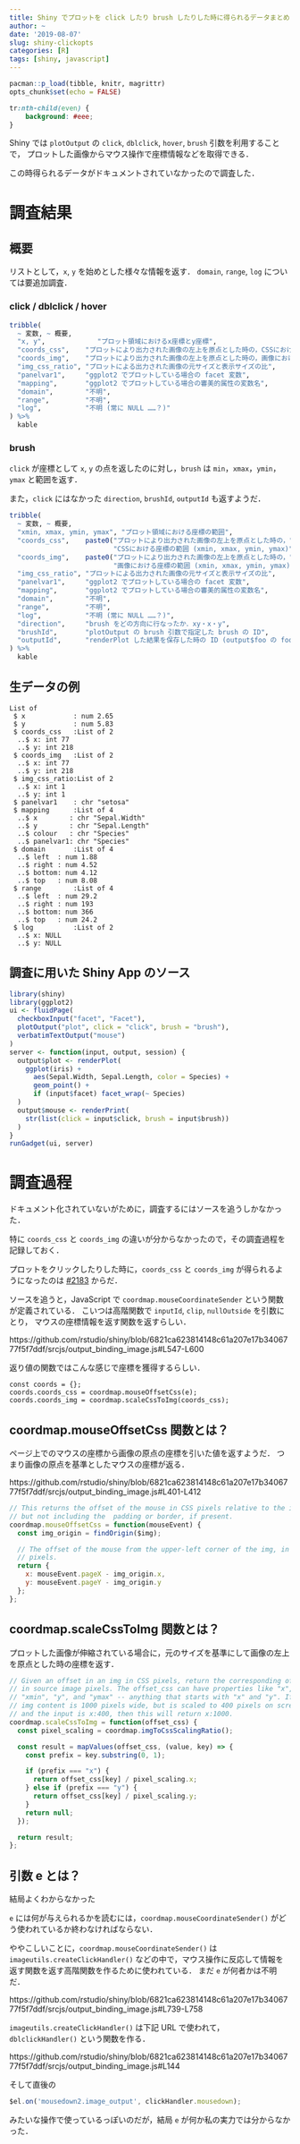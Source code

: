 ```yaml
---
title: Shiny でプロットを click したり brush したりした時に得られるデータまとめ
author: ~
date: '2019-08-07'
slug: shiny-clickopts
categories: [R]
tags: [shiny, javascript]
---
```


```r
pacman::p_load(tibble, knitr, magrittr)
opts_chunk$set(echo = FALSE)
```

```css
tr:nth-child(even) {
	background: #eee;
}
```


Shiny では `plotOutput` の `click`, `dblclick`, `hover`, `brush` 引数を利用することで，
プロットした画像からマウス操作で座標情報などを取得できる．

この時得られるデータがドキュメントされていなかったので調査した．

# 調査結果

## 概要

リストとして，`x`, `y` を始めとした様々な情報を返す．
`domain`, `range`, `log` については要追加調査．

### click / dblclick / hover

```r
tribble(
  ~ 変数, ~ 概要,
  "x, y",             "プロット領域におけるx座標とy座標",
  "coords_css",    "プロットにより出力された画像の左上を原点とした時の，CSSにおける座標 (x, y)",
  "coords_img",    "プロットにより出力された画像の左上を原点とした時の，画像における座標 (x, y)",
  "img_css_ratio", "プロットによる出力された画像の元サイズと表示サイズの比",
  "panelvar1",     "ggplot2 でプロットしている場合の facet 変数",
  "mapping",       "ggplot2 でプロットしている場合の審美的属性の変数名",
  "domain",        "不明",
  "range",         "不明",
  "log",           "不明 (常に NULL ……？)"
) %>%
  kable
```

### brush

`click` が座標として `x`, `y` の点を返したのに対し，`brush` は `min`，`xmax`，`ymin`，`ymax` と範囲を返す．

また，`click` にはなかった `direction`, `brushId`, `outputId` も返すようだ．

```r
tribble(
  ~ 変数, ~ 概要,
  "xmin, xmax, ymin, ymax", "プロット領域における座標の範囲",
  "coords_css",    paste0("プロットにより出力された画像の左上を原点とした時の，",
                          "CSSにおける座標の範囲 (xmin, xmax, ymin, ymax)"),
  "coords_img",    paste0("プロットにより出力された画像の左上を原点とした時の，",
                          "画像における座標の範囲 (xmin, xmax, ymin, ymax)"),
  "img_css_ratio", "プロットによる出力された画像の元サイズと表示サイズの比",
  "panelvar1",     "ggplot2 でプロットしている場合の facet 変数",
  "mapping",       "ggplot2 でプロットしている場合の審美的属性の変数名",
  "domain",        "不明",
  "range",         "不明",
  "log",           "不明 (常に NULL ……？)",
  "direction",     "brush をどの方向に行なったか．xy・x・y",
  "brushId",       "plotOutput の brush 引数で指定した brush の ID",
  "outputId",      "renderPlot した結果を保存した時の ID (output$foo の foo の部分)"
) %>%
  kable
```


## 生データの例

```
List of
 $ x            : num 2.65
 $ y            : num 5.83
 $ coords_css   :List of 2
  ..$ x: int 77
  ..$ y: int 218
 $ coords_img   :List of 2
  ..$ x: int 77
  ..$ y: int 218
 $ img_css_ratio:List of 2
  ..$ x: int 1
  ..$ y: int 1
 $ panelvar1    : chr "setosa"
 $ mapping      :List of 4
  ..$ x        : chr "Sepal.Width"
  ..$ y        : chr "Sepal.Length"
  ..$ colour   : chr "Species"
  ..$ panelvar1: chr "Species"
 $ domain       :List of 4
  ..$ left  : num 1.88
  ..$ right : num 4.52
  ..$ bottom: num 4.12
  ..$ top   : num 8.08
 $ range        :List of 4
  ..$ left  : num 29.2
  ..$ right : num 193
  ..$ bottom: num 366
  ..$ top   : num 24.2
 $ log          :List of 2
  ..$ x: NULL
  ..$ y: NULL
```

## 調査に用いた Shiny App のソース

```r
library(shiny)
library(ggplot2)
ui <- fluidPage(
  checkboxInput("facet", "Facet"),
  plotOutput("plot", click = "click", brush = "brush"),
  verbatimTextOutput("mouse")
)
server <- function(input, output, session) {
  output$plot <- renderPlot(
    ggplot(iris) +
      aes(Sepal.Width, Sepal.Length, color = Species) +
      geom_point() +
      if (input$facet) facet_wrap(~ Species)
  )
  output$mouse <- renderPrint(
    str(list(click = input$click, brush = input$brush))
  )
}
runGadget(ui, server)
```

# 調査過程

ドキュメント化されていないがために，調査するにはソースを追うしかなかった．

特に `coords_css` と `coords_img` の違いが分からなかったので，その調査過程を記録しておく．

プロットをクリックしたりした時に，`coords_css` と `coords_img` が得られるようになったのは
[#2183](https://github.com/rstudio/shiny/pull/2183/files#diff-a21c5d031e08050c8c0b2b9ca507d5ae)
からだ．

ソースを追うと，JavaScript で `coordmap.mouseCoordinateSender` という関数が定義されている．
こいつは高階関数で `inputId`, `clip`, `nullOutside` を引数にとり，
マウスの座標情報を返す関数を返すらしい．

https://github.com/rstudio/shiny/blob/6821ca623814148c61a207e17b3406777f5f7ddf/srcjs/output_binding_image.js#L547-L600

返り値の関数ではこんな感じで座標を獲得するらしい．

```
const coords = {};
coords.coords_css = coordmap.mouseOffsetCss(e);
coords.coords_img = coordmap.scaleCssToImg(coords_css);
```

## coordmap.mouseOffsetCss 関数とは？

ページ上でのマウスの座標から画像の原点の座標を引いた値を返すようだ．
つまり画像の原点を基準としたマウスの座標が返る．

https://github.com/rstudio/shiny/blob/6821ca623814148c61a207e17b3406777f5f7ddf/srcjs/output_binding_image.js#L401-L412

```js
// This returns the offset of the mouse in CSS pixels relative to the img,
// but not including the  padding or border, if present.
coordmap.mouseOffsetCss = function(mouseEvent) {
  const img_origin = findOrigin($img);

  // The offset of the mouse from the upper-left corner of the img, in
  // pixels.
  return {
    x: mouseEvent.pageX - img_origin.x,
    y: mouseEvent.pageY - img_origin.y
  };
};
```

## coordmap.scaleCssToImg 関数とは？

プロットした画像が伸縮されている場合に，元のサイズを基準にして画像の左上を原点とした時の座標を返す．

```js
// Given an offset in an img in CSS pixels, return the corresponding offset
// in source image pixels. The offset_css can have properties like "x",
// "xmin", "y", and "ymax" -- anything that starts with "x" and "y". If the
// img content is 1000 pixels wide, but is scaled to 400 pixels on screen,
// and the input is x:400, then this will return x:1000.
coordmap.scaleCssToImg = function(offset_css) {
  const pixel_scaling = coordmap.imgToCssScalingRatio();

  const result = mapValues(offset_css, (value, key) => {
    const prefix = key.substring(0, 1);

    if (prefix === "x") {
      return offset_css[key] / pixel_scaling.x;
    } else if (prefix === "y") {
      return offset_css[key] / pixel_scaling.y;
    }
    return null;
  });

  return result;
};
```

## 引数 e とは？

結局よくわからなかった

`e` には何が与えられるかを読むには，`coordmap.mouseCoordinateSender()` がどう使われているか終わなければならない．

ややこしいことに，`coordmap.mouseCoordinateSender()` は `imageutils.createClickHandler()` などの中で，マウス操作に反応して情報を返す関数を返す高階関数を作るために使われている．
まだ `e` が何者かは不明だ． 

https://github.com/rstudio/shiny/blob/6821ca623814148c61a207e17b3406777f5f7ddf/srcjs/output_binding_image.js#L739-L758

`imageutils.createClickHandler()` は下記 URL で使われて，`dblclickHandler()` という関数を作る． 

https://github.com/rstudio/shiny/blob/6821ca623814148c61a207e17b3406777f5f7ddf/srcjs/output_binding_image.js#L144

そして直後の

```js
$el.on('mousedown2.image_output', clickHandler.mousedown);
```

みたいな操作で使っているっぽいのだが，結局 `e` が何か私の実力では分からなかった．









